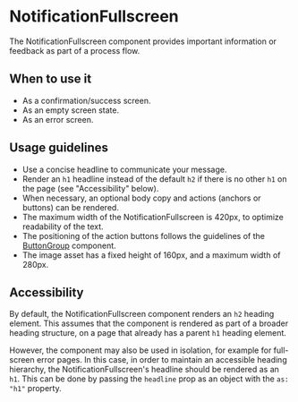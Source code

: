 
<Meta of={Stories} />

# NotificationFullscreen

<Status variant="stable" />

The NotificationFullscreen component provides important information or feedback as part of a process flow.

<Story of={Stories.Base} inline={false} />
<Props />

## When to use it

- As a confirmation/success screen.
- As an empty screen state.
- As an error screen.

## Usage guidelines

- Use a concise headline to communicate your message.
- Render an `h1` headline instead of the default `h2` if there is no other `h1` on the page (see "Accessibility" below).
- When necessary, an optional body copy and actions (anchors or buttons) can be rendered.
- The maximum width of the NotificationFullscreen is 420px, to optimize readability of the text.
- The positioning of the action buttons follows the guidelines of the [ButtonGroup](Components/Button/ButtonGroup) component.
- The image asset has a fixed height of 160px, and a maximum width of 280px.

## Accessibility

By default, the NotificationFullscreen component renders an `h2` heading element. This assumes that the component is rendered as part of a broader heading structure, on a page that already has a parent `h1` heading element.

However, the component may also be used in isolation, for example for full-screen error pages. In this case, in order to maintain an accessible heading hierarchy, the NotificationFullscreen's headline should be rendered as an `h1`. This can be done by passing the `headline` prop as an object with the `as: "h1"` property.

<Story of={Stories.WithHeading1} />
